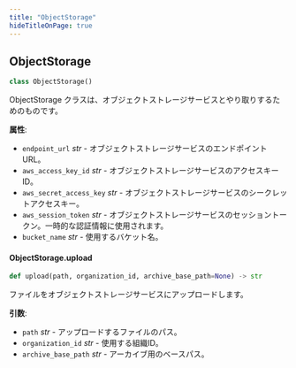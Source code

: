 ```yaml
---
title: "ObjectStorage"
hideTitleOnPage: true
---
```


## ObjectStorage

```python
class ObjectStorage()
```

ObjectStorage クラスは、オブジェクトストレージサービスとやり取りするためのものです。

**属性**:

- `endpoint_url` _str_ - オブジェクトストレージサービスのエンドポイントURL。
- `aws_access_key_id` _str_ - オブジェクトストレージサービスのアクセスキーID。
- `aws_secret_access_key` _str_ - オブジェクトストレージサービスのシークレットアクセスキー。
- `aws_session_token` _str_ - オブジェクトストレージサービスのセッショントークン。一時的な認証情報に使用されます。
- `bucket_name` _str_ - 使用するバケット名。

#### ObjectStorage.upload

```python
def upload(path, organization_id, archive_base_path=None) -> str
```

ファイルをオブジェクトストレージサービスにアップロードします。

**引数**:

- `path` _str_ - アップロードするファイルのパス。
- `organization_id` _str_ - 使用する組織ID。
- `archive_base_path` _str_ - アーカイブ用のベースパス。
